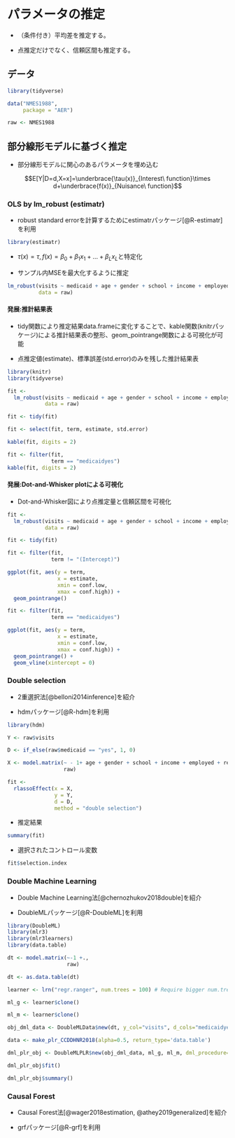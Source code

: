 
# パラメータの推定

- （条件付き）平均差を推定する。

- 点推定だけでなく、信頼区間も推定する。

## データ

```r
library(tidyverse)

data("NMES1988",
     package = "AER")

raw <- NMES1988
```

## 部分線形モデルに基づく推定

- 部分線形モデルに関心のあるパラメータを埋め込む

$$E[Y|D=d,X=x]=\underbrace{\tau(x)}_{Interest\ function}\times d+\underbrace{f(x)}_{Nuisance\ function}$$

### OLS by lm_robust (estimatr)

- robust standard errorを計算するためにestimatrパッケージ[@R-estimatr]を利用

```r
library(estimatr)
```

- $\tau(x)=\tau,f(x)=\beta_0+\beta_1x_1+...+\beta_Lx_L$と特定化

- サンプル内MSEを最大化するように推定

```r
lm_robust(visits ~ medicaid + age + gender + school + income + employed + region + afam + married,
          data = raw)
```

#### 発展:推計結果表{-}

- tidy関数により推定結果data.frameに変化することで、kable関数(knitrパッケージ)による推計結果表の整形、geom_pointrange関数による可視化が可能

- 点推定値(estimate)、標準誤差(std.error)のみを残した推計結果表

```r
library(knitr)
library(tidyverse)

fit <- 
  lm_robust(visits ~ medicaid + age + gender + school + income + employed + region + afam + married,
            data = raw)

fit <- tidy(fit)

fit <- select(fit, term, estimate, std.error)

kable(fit, digits = 2)
```

```r
fit <- filter(fit,
              term == "medicaidyes")
kable(fit, digits = 2)
```


#### 発展:Dot-and-Whisker plotによる可視化{-}

- Dot-and-Whisker図により点推定量と信頼区間を可視化

```r
fit <- 
  lm_robust(visits ~ medicaid + age + gender + school + income + employed + region + afam + married,
            data = raw)

fit <- tidy(fit)

fit <- filter(fit,
              term != "(Intercept)")

ggplot(fit, aes(y = term,
                x = estimate,
                xmin = conf.low,
                xmax = conf.high)) +
  geom_pointrange()
```


```r
fit <- filter(fit,
              term == "medicaidyes")

ggplot(fit, aes(y = term,
                x = estimate,
                xmin = conf.low,
                xmax = conf.high)) +
  geom_pointrange() +
  geom_vline(xintercept = 0)
```

### Double selection

- 2重選択法[@belloni2014inference]を紹介

- hdmパッケージ[@R-hdm]を利用

```r
library(hdm)

Y <- raw$visits

D <- if_else(raw$medicaid == "yes", 1, 0)

X <- model.matrix(~ - 1+ age + gender + school + income + employed + region + afam + married,
                  raw)

fit <-
  rlassoEffect(x = X,
               y = Y,
               d = D,
               method = "double selection")
```

- 推定結果

```r
summary(fit)
```

- 選択されたコントロール変数

```r
fit$selection.index
```


### Double Machine Learning

- Double Machine Learning法[@chernozhukov2018double]を紹介

- DoubleMLパッケージ[@R-DoubleML]を利用

```r
library(DoubleML)
library(mlr3)
library(mlr3learners)
library(data.table)

dt <- model.matrix(~-1 +.,
                   raw)

dt <- as.data.table(dt)

learner <- lrn("regr.ranger", num.trees = 100) # Require bigger num.trees in practice

ml_g <- learner$clone()

ml_m <- learner$clone()

obj_dml_data <- DoubleMLData$new(dt, y_col="visits", d_cols="medicaidyes")

data <- make_plr_CCDDHNR2018(alpha=0.5, return_type='data.table')

dml_plr_obj <- DoubleMLPLR$new(obj_dml_data, ml_g, ml_m, dml_procedure="dml1")

dml_plr_obj$fit()
```

```r
dml_plr_obj$summary()
```


### Causal Forest

- Causal Forest法[@wager2018estimation, @athey2019generalized]を紹介

- grfパッケージ[@R-grf]を利用
